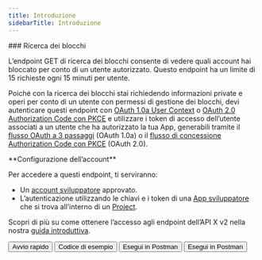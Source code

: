 ```yaml
---
title: Introduzione
sidebarTitle: Introduzione
---
```



<div id="blocks-lookup">
  ### Ricerca dei blocchi
</div>

L’endpoint GET di ricerca dei blocchi consente di vedere quali account hai bloccato per conto di un utente autorizzato. Questo endpoint ha un limite di 15 richieste ogni 15 minuti per utente.

Poiché con la ricerca dei blocchi stai richiedendo informazioni private e operi per conto di un utente con permessi di gestione dei blocchi, devi autenticare questi endpoint con [OAuth 1.0a User Context](/it/resources/fundamentals/authentication) o [OAuth 2.0 Authorization Code con PKCE](it/resources/fundamentals/authentication#oauth-2-0-authorization-code-flow-with-pkce-2) e utilizzare i token di accesso dell’utente associati a un utente che ha autorizzato la tua App, generabili tramite il [flusso OAuth a 3 passaggi](/it/resources/fundamentals/authentication#obtaining-access-tokens-using-3-legged-oauth-flow) (OAuth 1.0a) o il [flusso di concessione Authorization Code con PKCE](/it/resources/fundamentals/authentication#how-to-connect-to-endpoints-using-oauth-2-0-authorization-code-flow-with-pkce) (OAuth 2.0).

<Note>
  **Configurazione dell’account**

  Per accedere a questi endpoint, ti serviranno:

  - Un [account sviluppatore](https://developer.x.com/en/portal/petition/essential/basic-info) approvato.
  - L’autenticazione utilizzando le chiavi e i token di una [App sviluppatore](/it/resources/fundamentals/developer-apps) che si trova all’interno di un [Project](/it/resources/fundamentals/projects).

  Scopri di più su come ottenere l’accesso agli endpoint dell’API X v2 nella nostra [guida introduttiva](/it/x-api/getting-started/getting-access).
</Note>

<div className="flex space-x-2">
  <Button href="/it/x-api/users/blocks/quickstart">
    Avvio rapido
  </Button>

  <Button href="https://github.com/xdevplatform/Twitter-API-v2-sample-code">
    Codice di esempio
  </Button>

  <Button href="https://app.getpostman.com/run-collection/9956214-784efcda-ed4c-4491-a4c0-a26470a67400">
    Esegui in Postman
  </Button>

  <Button href="https://developer.x.com/apitools/api?endpoint=/2/users/%7Bid%7D/blocking&method=get">
    Esegui in Postman
  </Button>
</div>